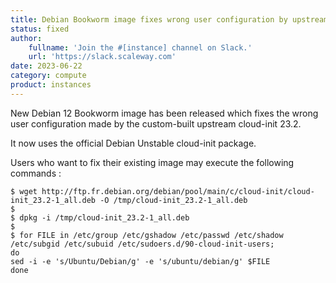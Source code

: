 ```yaml
---
title: Debian Bookworm image fixes wrong user configuration by upstream cloud-init
status: fixed
author:
    fullname: 'Join the #[instance] channel on Slack.'
    url: 'https://slack.scaleway.com'
date: 2023-06-22
category: compute
product: instances
---
```


New Debian 12 Bookworm image has been released which fixes the wrong
user configuration made by the custom-built upstream cloud-init 23.2.

It now uses the official Debian Unstable cloud-init package.

Users who want to fix their existing image may execute the following
commands :

```
$ wget http://ftp.fr.debian.org/debian/pool/main/c/cloud-init/cloud-init_23.2-1_all.deb -O /tmp/cloud-init_23.2-1_all.deb
$
$ dpkg -i /tmp/cloud-init_23.2-1_all.deb
$
$ for FILE in /etc/group /etc/gshadow /etc/passwd /etc/shadow /etc/subgid /etc/subuid /etc/sudoers.d/90-cloud-init-users;
do
sed -i -e 's/Ubuntu/Debian/g' -e 's/ubuntu/debian/g' $FILE
done
```
